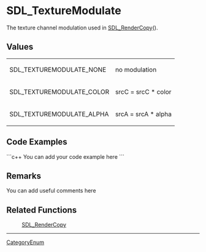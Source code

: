 <!-- pragma section-numbers off -->
<!-- pragma disable-camelcase -->

= SDL_TextureModulate =
The texture channel modulation used in [[SDL_RenderCopy]]().


== Values ==
{|
|SDL_TEXTUREMODULATE_NONE
|no modulation
|-
|SDL_TEXTUREMODULATE_COLOR
|srcC = srcC * color
|-
|SDL_TEXTUREMODULATE_ALPHA
|srcA = srcA * alpha
|}

== Code Examples ==
```c++
You can add your code example here
```

== Remarks ==
You can add useful comments here

== Related Functions ==
:[[SDL_RenderCopy]]

----
[[CategoryEnum]]

